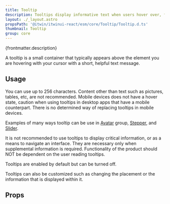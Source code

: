 ```yaml
---
title: Tooltip
description: Tooltips display informative text when users hover over, focus on, or tap an element.
layout: ./_layout.astro
propsPath: '@itwin/itwinui-react/esm/core/Tooltip/Tooltip.d.ts'
thumbnail: Tooltip
group: core
---
```



<p>{frontmatter.description}</p>

<LiveExample src='Tooltip.main.tsx' truncate={false}>
  <AllExamples.TooltipMainExample client:load />
</LiveExample>

A tooltip is a small container that typically appears above the element you are hovering with your cursor with a short, helpful text message.

## Usage

You can use up to 256 characters. Content other than text such as pictures, tables, etc, are not recommended. Mobile devices does not have a hover state, caution when using tooltips in desktop apps that have a mobile counterpart. There is no determined way of replacing tooltips in mobile devices.

Examples of many ways tooltip can be use in [Avatar](https://itwinui.bentley.com/docs/avatar#overflow) group, [Stepper](https://itwinui.bentley.com/docs/stepper#tooltip), and [Slider](https://itwinui.bentley.com/docs/slider#tooltips).

It is not recommended to use tooltips to display critical information, or as a means to navigate an interface. They are necessary only when supplemental information is required. Functionality of the product should NOT be dependent on the user reading tooltips.

Tooltips are enabled by default but can be turned off.

Tooltips can also be customized such as changing the placement or the information that is displayed within it.

## Props

<PropsTable path={frontmatter.propsPath} />
